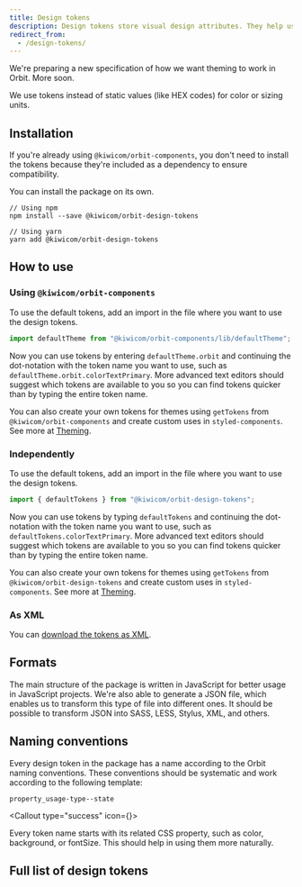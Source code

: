 ```yaml
---
title: Design tokens
description: Design tokens store visual design attributes. They help us make our UI more consistent and support custom themes.
redirect_from:
  - /design-tokens/
---
```




<Callout type="warning" title="Design tokens and theming is still a work in progress.">

We're preparing a new specification of how we want theming to work in Orbit. More soon.

</Callout>

We use tokens instead of static values (like HEX codes) for color or sizing units.

## Installation

If you're already using `@kiwicom/orbit-components`,
you don't need to install the tokens because they're included as a dependency to ensure compatibility.

You can install the package on its own.

```shell
// Using npm
npm install --save @kiwicom/orbit-design-tokens

// Using yarn
yarn add @kiwicom/orbit-design-tokens
```

## How to use

### Using `@kiwicom/orbit-components`

To use the default tokens, add an import in the file where you want to use the design tokens.

```js
import defaultTheme from "@kiwicom/orbit-components/lib/defaultTheme";
```

Now you can use tokens by entering `defaultTheme.orbit`
and continuing the dot-notation with the token name you want to use,
such as `defaultTheme.orbit.colorTextPrimary`.
More advanced text editors should suggest which tokens are available to you
so you can find tokens quicker than by typing the entire token name.

You can also create your own tokens for themes using `getTokens` from `@kiwicom/orbit-components`
and create custom uses in `styled-components`.
See more at [Theming](/foundation/color/theming/).

### Independently

To use the default tokens, add an import in the file where you want to use the design tokens.

```js
import { defaultTokens } from "@kiwicom/orbit-design-tokens";
```

Now you can use tokens by typing `defaultTokens`
and continuing the dot-notation with the token name you want to use,
such as `defaultTokens.colorTextPrimary`.
More advanced text editors should suggest which tokens are available to you
so you can find tokens quicker than by typing the entire token name.

You can also create your own tokens for themes
using `getTokens` from `@kiwicom/orbit-design-tokens`
and create custom uses in `styled-components`.
See more at [Theming](/foundation/color/theming/).

### As XML

You can [download the tokens as XML](https://unpkg.com/@kiwicom/orbit-design-tokens/lib/index.xml).

## Formats

The main structure of the package is written in JavaScript for better usage in JavaScript projects.
We're also able to generate a JSON file,
which enables us to transform this type of file into different ones.
It should be possible to transform JSON into SASS, LESS, Stylus, XML, and others.

## Naming conventions

Every design token in the package has a name according to the Orbit naming conventions.
These conventions should be systematic and work according to the following template:

`property_usage-type--state`

<Callout type="success" icon={<Tips />}>

Every token name starts with its related CSS property, such as color, background, or fontSize.
This should help in using them more naturally.

</Callout>

## Full list of design tokens

<DesignTokensList />
